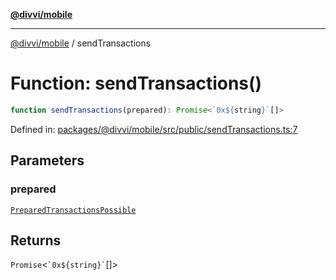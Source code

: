 [**@divvi/mobile**](../README)

---

[@divvi/mobile](../README) / sendTransactions

# Function: sendTransactions()

```ts
function sendTransactions(prepared): Promise<`0x${string}`[]>
```

Defined in: [packages/@divvi/mobile/src/public/sendTransactions.ts:7](https://github.com/divvi-xyz/divvi-mobile/blob/main/packages/@divvi/mobile/src/public/sendTransactions.ts#L7)

## Parameters

### prepared

[`PreparedTransactionsPossible`](../interfaces/PreparedTransactionsPossible)

## Returns

`Promise`\<`` `0x${string}` ``[]\>
